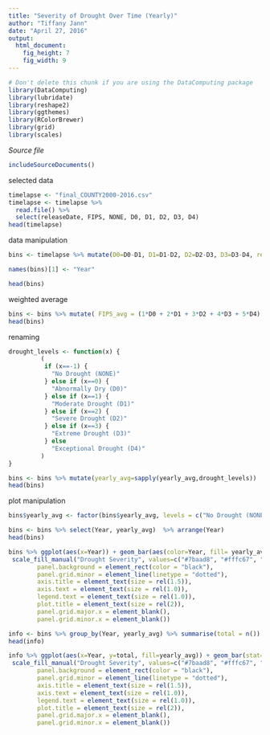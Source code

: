 ```yaml
---
title: "Severity of Drought Over Time (Yearly)"
author: "Tiffany Jann"
date: "April 27, 2016"
output: 
  html_document:
    fig_height: 7
    fig_width: 9
---
```

<!-- Don't edit in between this line and the one below -->
```r
# Don't delete this chunk if you are using the DataComputing package
library(DataComputing)
library(lubridate)
library(reshape2)
library(ggthemes)
library(RColorBrewer)
library(grid)
library(scales)
```
*Source file* 
```r
includeSourceDocuments()
```
<!-- Don't edit the material above this line -->

selected data
```r
timelapse <- "final_COUNTY2000-2016.csv"
timelapse <- timelapse %>%
  read.file() %>%
  select(releaseDate, FIPS, NONE, D0, D1, D2, D3, D4)
head(timelapse)
```

data manipulation
```r
bins <- timelapse %>% mutate(D0=D0-D1, D1=D1-D2, D2=D2-D3, D3=D3-D4, releaseDate = year(ymd(releaseDate)))

names(bins)[1] <- "Year"

head(bins)
```

weighted average
```r
bins <- bins %>% mutate( FIPS_avg = (1*D0 + 2*D1 + 3*D2 + 4*D3 + 5*D4) /100 - 1) %>% group_by(Year, FIPS) %>% summarise(yearly_avg = round(mean(FIPS_avg)))
head(bins)
```

renaming
```r
drought_levels <- function(x) {
         (
          if (x==-1) {
            "No Drought (NONE)"
          } else if (x==0) {
            "Abnormally Dry (D0)"
          } else if (x==1) {
            "Moderate Drought (D1)"
          } else if (x==2) {
            "Severe Drought (D2)"
          } else if (x==3) {
            "Extreme Drought (D3)"
          } else
            "Exceptional Drought (D4)"
         )
}

bins <- bins %>% mutate(yearly_avg=sapply(yearly_avg,drought_levels))
head(bins)
```

plot manipulation
```r
bins$yearly_avg <- factor(bins$yearly_avg, levels = c("No Drought (NONE)", "Abnormally Dry (D0)", "Moderate Drought (D1)", "Severe Drought (D2)", "Extreme Drought (D3)", "Exceptional Drought (D4)"))
```

```r
bins <- bins %>% select(Year, yearly_avg)  %>% arrange(Year)
head(bins) 
```

```r
bins %>% ggplot(aes(x=Year)) + geom_bar(aes(color=Year, fill= yearly_avg)) + 
 scale_fill_manual("Drought Severity", values=c("#7baad8", "#fffc67", "orange", "darkorange3", "orangered3", "firebrick4")) + facet_wrap(~ yearly_avg) + ggtitle("Number of Counties in Each Drought Level") + ylab("Number of Counties") + theme(axis.text.x = element_text(angle = 45, hjust = 1)) + theme(panel.background = element_rect(fill = "grey"),
        panel.background = element_rect(color = "black"),
        panel.grid.minor = element_line(linetype = "dotted"), 
        axis.title = element_text(size = rel(1.5)),
        axis.text = element_text(size = rel(1.0)),
        legend.text = element_text(size = rel(1.0)),
        plot.title = element_text(size = rel(2)),
        panel.grid.major.x = element_blank(),
        panel.grid.minor.x = element_blank())
```

```r
info <- bins %>% group_by(Year, yearly_avg) %>% summarise(total = n())
head(info)
```

```r
info %>% ggplot(aes(x=Year, y=total, fill=yearly_avg)) + geom_bar(stat="identity", alpha=0.9) + 
 scale_fill_manual("Drought Severity", values=c("#7baad8", "#fffc67", "orange", "darkorange3", "orangered3", "firebrick4")) + ggtitle("Drought Levels from 2000-2016") + ylab("Number of Counties") + theme(axis.text.x = element_text(angle = 45, hjust = 1)) + theme(panel.background = element_rect(fill = "grey"),
        panel.background = element_rect(color = "black"),
        panel.grid.minor = element_line(linetype = "dotted"), 
        axis.title = element_text(size = rel(1.5)),
        axis.text = element_text(size = rel(1.0)),
        legend.text = element_text(size = rel(1.0)),
        plot.title = element_text(size = rel(2)),
        panel.grid.major.x = element_blank(),
        panel.grid.minor.x = element_blank())
```
